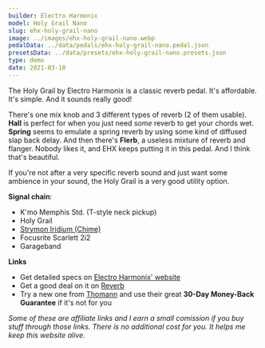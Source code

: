 ```yaml
---
builder: Electro Harmonix
model: Holy Grail Nano
slug: ehx-holy-grail-nano
image: ../images/ehx-holy-grail-nano.webp
pedalData: ../data/pedals/ehx-holy-grail-nano.pedal.json
presetsData: ../data/presets/ehx-holy-grail-nano.presets.json
type: demo
date: 2021-03-10
---
```


The Holy Grail by Electro Harmonix is a classic reverb pedal. It's affordable. It's simple. And it sounds really good!

There's one mix knob and 3 different types of reverb (2 of them usable). **Hall** is perfect for when you just need _some_ reverb to get your chords wet. **Spring** seems to emulate a spring reverb by using some kind of diffused slap back delay. And then there's **Flerb**, a useless mixture of reverb and flanger. Nobody likes it, and EHX keeps putting it in this pedal. And I think that's beautiful.

If you're not after a very specific reverb sound and just want some ambience in your sound, the Holy Grail is a very good utility option.

**Signal chain**:

- K'mo Memphis Std. (T-style neck pickup)
- Holy Grail
- [Strymon Iridium (Chime)](/demos/strymon-iridium)
- Focusrite Scarlett 2i2
- Garageband

**Links**

- Get detailed specs on [Electro Harmonix' website](https://www.ehx.com/products/holy-grail/)
- Get a good deal on it on [Reverb](https://reverb.grsm.io/loopydemos-ehx-holy-grail-nano)
- Try a new one from [Thomann](https://www.thomann.de/intl/electro_harmonix_nano_holy_grail.htm?partner_id=15606) and use their great **30-Day Money-Back Guarantee** if it's not for you

_Some of these are affiliate links and I earn a small comission if you buy stuff through those links. There is no additional cost for you. It helps me keep this website alive._
